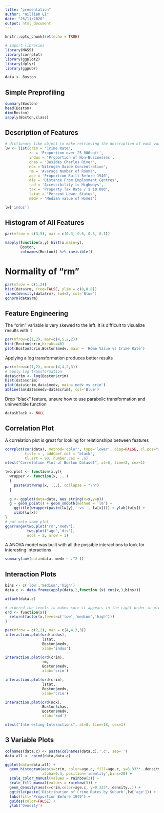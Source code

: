 ```yaml
---
title: "presentation"
author: "William Li"
date: "26/11/2020"
output: html_document
---
```


```r
knitr::opts_chunk$set(echo = TRUE)
```

```r
# import libraries
library(MASS)
library(corrplot)
library(ggplot2)
library(dplyr)
library(ggpubr)

data <- Boston

```

## Simple Preprofiling

```r
summary(Boston)
head(Boston)
dim(Boston)
sapply(Boston,class)
```

## Description of Features

```r
# dictionary like object to make retrieving the description of each variable easy
lw <- list(crim = 'Crime Rate',
           zn = 'Proportion over 25 000sqft',
           indus = 'Proportion of Non-Businesses',
           chas = 'Besides Charles River',
           nox ='Nitrogen Oxide Concentration',
           rm = 'Average Number of Rooms',
           age = 'Proportion Built Before 1940',
           dis = 'Distance From Employment Centres',
           rad = 'Accessibility to Highways',
           tax = 'Property Tax Rate / $ 10 000',
           lstat = 'Percent Lower Status',
           medv = 'Median value of Homes')

lw['indus']

```




## Histogram of All Features

```r
par(mfrow = c(3,5), mai = c(0.3, 0.6, 0.5, 0.1))

mapply(function(x,y) hist(x,main=y),
       Boston,
       colnames(Boston)) %>% invisible()
```

# Normality of "rm"
```r
par(mfrow = c(1,2))
hist(data$rm, freq=FALSE, ylim = c(0,0.8))
lines(density(data$rm), lwd=2, col='Blue')
qqnorm(data$rm)

```



## Feature Engineering 

The "crim" variable is very skewed to the left. It is difficult to visualize results with it
```r
par(mfrow=c(1,2), mar=c(4,5,2,2))
hist(Boston$crim,breaks=40)
plot(Boston$crim,Boston$medv, main = 'Home Value vs Crime Rate')

```

Applying a log transformation produces better results
```r
par(mfrow=c(1,2), mar=c(4,4,2,3))
# apply log transformation
data$crim <- log(Boston$crim)
hist(data$crim)
plot(data$crim,data$medv, main='medv vs crim')
abline(lm(data$medv~data$crim), col='Blue')
```

Drop "black" feature, unsure how to use parabolic transformation and uninvertible function
```r
data$black <- NULL

```

## Correlation Plot

A correlation plot is great for looking for relationships between features 

```r
corrplot(cor(data), method='color', type='lower', diag=FALSE, cl.pos="r", 
         title = , addCoef.col = "black",
         tl.srt = 90, number.cex = .6)
mtext("Correlation Plot of Boston Dataset", at=6, line=2, cex=1)

```

```r
two.plot <- function(x,y){
  wrapper <- function(x, ...) 
  {
    paste(strwrap(x, ...), collapse = "\n")
  }
  
  g <- ggplot(data=data, aes_string(x=x,y=y))
  g + geom_point() + geom_smooth(method = 'lm') +
    ggtitle(wrapper(paste(lw[y],' vs ', lw[x]))) + ylab(lw[y]) + 
    xlab(lw[x])
}
# put onto same plot
ggarrange(two.plot('rm','medv'),
          two.plot('age','dis'),
          ncol = 2, nrow = 1)


```

A ANOVA model was built with all the possible interactions to look for interesting interactions
```r
summary(aov(data=data, medv ~ .^2 ))
```

## Interaction Plots

```r
bins <- c('low','medium','high')
data.c <- data.frame(apply(data,2,function (x) cut(x,3,bins))) 

attach(data.c)

# ordered the levels to makes sure it appears in the right order in plots.
ord <- function(x){
  return(factor(x,level=c('low','medium','high')))
}

par(mfrow = c(2,2), mar = c(4,4,3,3))
interaction.plot(ord(indus), 
                 lstat,
                 Boston$medv,
                 xlab='indus')

interaction.plot(ord(crim),
                 rm,
                 Boston$medv,
                 xlab='crim')

interaction.plot(ord(crim),
                 lstat,
                 Boston$medv,
                 xlab='crim')

interaction.plot(ord(nox),
                 Boston$chas,
                 Boston$medv,
                 xlab='rad')

mtext("Interesting Interactions", at=0, line=18, cex=1)


```
## 3 Variable Plots
```r

colnames(data.c) <- paste(colnames(data.c),'.c', sep='')
data.all <- cbind(data,data.c)

ggplot(data=data.all) + 
  geom_histogram(aes(x=crim, color=age.c, fill=age.c, y=0.333*..density..), 
                 alpha=0.3, position='identity',bins=20) +
  scale_color_manual(values = rainbow(3)) +
  scale_fill_manual(values = rainbow(3)) + 
  geom_density(aes(x=crim,color=age.c, y=0.333*..density..)) + 
  ggtitle(paste('Distribution of Crime Rates by Suburb',lw['age'])) +
  labs(fill="Proportion Before 1940") +
  guides(color=FALSE) +
  ylab('Density')



```



